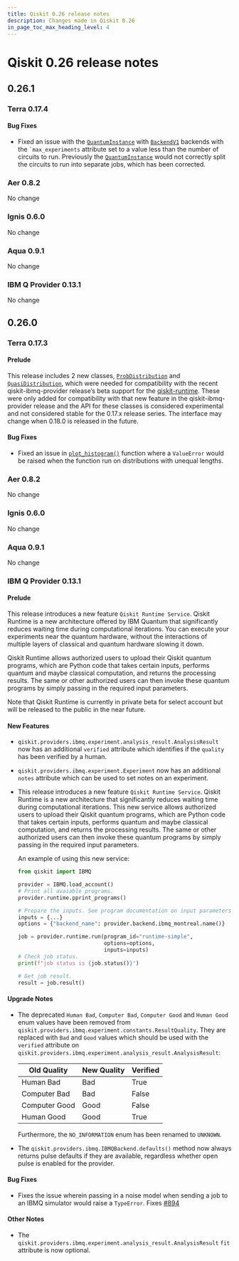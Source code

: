 ```yaml
---
title: Qiskit 0.26 release notes
description: Changes made in Qiskit 0.26
in_page_toc_max_heading_level: 4
---
```


# Qiskit 0.26 release notes

## 0.26.1

<span id="release-notes-0-17-4" />

<span id="id260" />

### Terra 0.17.4

<span id="release-notes-0-17-4-bug-fixes" />

<span id="id261" />

#### Bug Fixes

*   Fixed an issue with the [`QuantumInstance`](/docs/api/qiskit/0.46/qiskit.utils.QuantumInstance "qiskit.utils.QuantumInstance") with [`BackendV1`](/docs/api/qiskit/0.46/qiskit.providers.BackendV1 "qiskit.providers.BackendV1") backends with the `` `max_experiments `` attribute set to a value less than the number of circuits to run. Previously the [`QuantumInstance`](/docs/api/qiskit/0.46/qiskit.utils.QuantumInstance "qiskit.utils.QuantumInstance") would not correctly split the circuits to run into separate jobs, which has been corrected.

<span id="id262" />

### Aer 0.8.2

No change

<span id="id263" />

### Ignis 0.6.0

No change

<span id="aqua-0-9-1" />

### Aqua 0.9.1

No change

<span id="ibm-q-provider-0-13-1" />

### IBM Q Provider 0.13.1

No change

<span id="qiskit-0-26-0" />

## 0.26.0

<span id="terra-0-17-3" />

<span id="release-notes-0-17-3" />

### Terra 0.17.3

<span id="release-notes-0-17-3-prelude" />

<span id="id264" />

#### Prelude

This release includes 2 new classes, [`ProbDistribution`](/docs/api/qiskit/0.46/qiskit.result.ProbDistribution "qiskit.result.ProbDistribution") and [`QuasiDistribution`](/docs/api/qiskit/0.46/qiskit.result.QuasiDistribution "qiskit.result.QuasiDistribution"), which were needed for compatibility with the recent qiskit-ibmq-provider release’s beta support for the [qiskit-runtime](https://github.com/Qiskit-Partners/qiskit-runtime). These were only added for compatibility with that new feature in the qiskit-ibmq-provider release and the API for these classes is considered experimental and not considered stable for the 0.17.x release series. The interface may change when 0.18.0 is released in the future.

<span id="release-notes-0-17-3-bug-fixes" />

<span id="id265" />

#### Bug Fixes

*   Fixed an issue in [`plot_histogram()`](/docs/api/qiskit/0.46/qiskit.visualization.plot_histogram "qiskit.visualization.plot_histogram") function where a `ValueError` would be raised when the function run on distributions with unequal lengths.

<span id="id266" />

### Aer 0.8.2

No change

<span id="id267" />

### Ignis 0.6.0

No change

<span id="id268" />

### Aqua 0.9.1

No change

<span id="id269" />

### IBM Q Provider 0.13.1

<span id="release-notes-ibmq-0-13-0-prelude" />

<span id="id270" />

#### Prelude

This release introduces a new feature `Qiskit Runtime Service`. Qiskit Runtime is a new architecture offered by IBM Quantum that significantly reduces waiting time during computational iterations. You can execute your experiments near the quantum hardware, without the interactions of multiple layers of classical and quantum hardware slowing it down.

Qiskit Runtime allows authorized users to upload their Qiskit quantum programs, which are Python code that takes certain inputs, performs quantum and maybe classical computation, and returns the processing results. The same or other authorized users can then invoke these quantum programs by simply passing in the required input parameters.

Note that Qiskit Runtime is currently in private beta for select account but will be released to the public in the near future.

<span id="release-notes-ibmq-0-13-0-new-features" />

<span id="id271" />

#### New Features

*   `qiskit.providers.ibmq.experiment.analysis_result.AnalysisResult` now has an additional `verified` attribute which identifies if the `quality` has been verified by a human.

*   `qiskit.providers.ibmq.experiment.Experiment` now has an additional `notes` attribute which can be used to set notes on an experiment.

*   This release introduces a new feature `Qiskit Runtime Service`. Qiskit Runtime is a new architecture that significantly reduces waiting time during computational iterations. This new service allows authorized users to upload their Qiskit quantum programs, which are Python code that takes certain inputs, performs quantum and maybe classical computation, and returns the processing results. The same or other authorized users can then invoke these quantum programs by simply passing in the required input parameters.

    An example of using this new service:

    ```python
    from qiskit import IBMQ

    provider = IBMQ.load_account()
    # Print all avaiable programs.
    provider.runtime.pprint_programs()

    # Prepare the inputs. See program documentation on input parameters.
    inputs = {...}
    options = {"backend_name": provider.backend.ibmq_montreal.name()}

    job = provider.runtime.run(program_id="runtime-simple",
                               options=options,
                               inputs=inputs)
    # Check job status.
    print(f"job status is {job.status()}")

    # Get job result.
    result = job.result()
    ```

<span id="release-notes-ibmq-0-13-0-upgrade-notes" />

<span id="id272" />

#### Upgrade Notes

*   The deprecated `Human Bad`, `Computer Bad`, `Computer Good` and `Human Good` enum values have been removed from `qiskit.providers.ibmq.experiment.constants.ResultQuality`. They are replaced with `Bad` and `Good` values which should be used with the `verified` attribute on `qiskit.providers.ibmq.experiment.analysis_result.AnalysisResult`:

    | Old Quality   | New Quality | Verified |
    | ------------- | ----------- | -------- |
    | Human Bad     | Bad         | True     |
    | Computer Bad  | Bad         | False    |
    | Computer Good | Good        | False    |
    | Human Good    | Good        | True     |

    Furthermore, the `NO_INFORMATION` enum has been renamed to `UNKNOWN`.

*   The `qiskit.providers.ibmq.IBMQBackend.defaults()` method now always returns pulse defaults if they are available, regardless whether open pulse is enabled for the provider.

<span id="release-notes-ibmq-0-13-0-bug-fixes" />

<span id="id273" />

#### Bug Fixes

*   Fixes the issue wherein passing in a noise model when sending a job to an IBMQ simulator would raise a `TypeError`. Fixes [#894](https://github.com/Qiskit/qiskit-ibmq-provider/issues/894)

<span id="release-notes-ibmq-0-13-0-other-notes" />

<span id="id275" />

#### Other Notes

*   The `qiskit.providers.ibmq.experiment.analysis_result.AnalysisResult` `fit` attribute is now optional.

<span id="qiskit-0-25-4" />